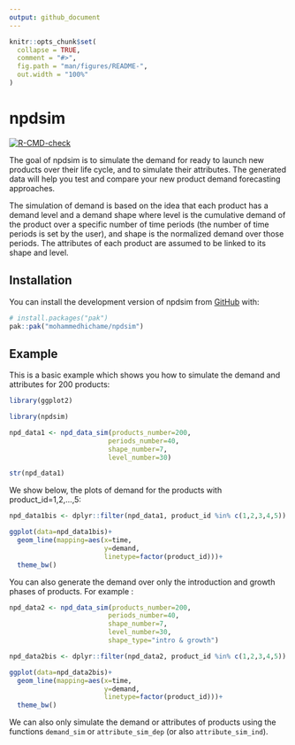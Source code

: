 ```yaml
---
output: github_document
---
```


<!-- README.md is generated from README.Rmd. Please edit that file -->

```r
knitr::opts_chunk$set(
  collapse = TRUE,
  comment = "#>",
  fig.path = "man/figures/README-",
  out.width = "100%"
)
```

# npdsim

<!-- badges: start -->
[![R-CMD-check](https://github.com/mohammedhichame/npdsim/actions/workflows/R-CMD-check.yaml/badge.svg)](https://github.com/mohammedhichame/npdsim/actions/workflows/R-CMD-check.yaml)
<!-- badges: end -->

The goal of npdsim is to simulate the demand for ready to launch new products over their life cycle, and to simulate their attributes. The generated data will help you test and compare your new product demand forecasting approaches.

The simulation of demand is based on the idea that each product has a demand level and a demand shape where level is the cumulative demand of the product over a specific number of time periods (the number of time periods is set by the user), and shape is the normalized demand over those periods. The attributes of each product are assumed to be linked to its shape and level.

## Installation

You can install the development version of npdsim from [GitHub](https://github.com/) with:

``` r
# install.packages("pak")
pak::pak("mohammedhichame/npdsim")
```

## Example

This is a basic example which shows you how to simulate the demand and attributes for 200 products:

```r
library(ggplot2)
```

```r
library(npdsim)

npd_data1 <- npd_data_sim(products_number=200,
                         periods_number=40,
                         shape_number=7,
                         level_number=30)

str(npd_data1)


```

We show below, the plots of demand for the products with product_id=1,2,...,5:

```r

npd_data1bis <- dplyr::filter(npd_data1, product_id %in% c(1,2,3,4,5))

ggplot(data=npd_data1bis)+
  geom_line(mapping=aes(x=time, 
                        y=demand,
                        linetype=factor(product_id)))+
  theme_bw()
```

You can also generate the demand over only the introduction and growth phases of products. For example :


```r

npd_data2 <- npd_data_sim(products_number=200,
                         periods_number=40,
                         shape_number=7,
                         level_number=30,
                         shape_type="intro & growth")

```

```r

npd_data2bis <- dplyr::filter(npd_data2, product_id %in% c(1,2,3,4,5))

ggplot(data=npd_data2bis)+
  geom_line(mapping=aes(x=time, 
                        y=demand,
                        linetype=factor(product_id)))+
  theme_bw()
```

We can also only simulate the demand or attributes of products using the functions `demand_sim` or `attribute_sim_dep` (or also `attribute_sim_ind`).

